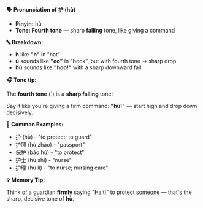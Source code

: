 **🗣️ Pronunciation of 护 (hù)**

- **Pinyin:** hù
- **Tone: Fourth tone** — sharp **falling** tone, like giving a command

**🔤 Breakdown:**

- **h** like **"h"** in "hat"
- **ù** sounds like **"oo"** in "book", but with fourth tone → sharp drop
- **hù** sounds like **"hoo!"** with a sharp downward fall

**🎧 Tone tip:**

The **fourth tone** (ˋ) is a **sharp falling** tone:

Say it like you're giving a firm command: **"hù!"** — start high and drop down decisively.

**📝 Common Examples:**

- 护 (hù) - "to protect; to guard"
- 护照 (hù zhào) - "passport"
- 保护 (bǎo hù) - "to protect"
- 护士 (hù shì) - "nurse"
- 护理 (hù lǐ) - "to nurse; nursing care"

**💡 Memory Tip:**

Think of a guardian **firmly** saying "Halt!" to protect someone — that's the sharp, decisive tone
of **hù**.
